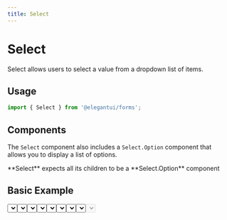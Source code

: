 ```yaml
---
title: Select
---
```



# Select

Select allows users to select a value from a dropdown list of items.

## Usage

```jsx
import { Select } from '@elegantui/forms';
```

## Components

The `Select` component also includes a `Select.Option` component that allows you to display a list of options.

<Callout emoji='⚠️'>
  **Select** expects all its children to be a **Select.Option** component
</Callout>

## Basic Example

<Select />

```jsx
import { Select } from '@elegantui/forms';

export default function App() {
  const people = [
    { id: 1, name: 'Durward Reynolds', unavailable: false },
    { id: 2, name: 'Kenton Towne', unavailable: false },
    { id: 3, name: 'Therese Wunsch', unavailable: false },
    { id: 4, name: 'Benedict Kessler', unavailable: true },
    { id: 5, name: 'Katelyn Rohan', unavailable: false }
  ];

  const [person, setPerson] = React.useState(people[0]);

  return (
    <Select
      name='default'
      label='Select'
      selectedText={person.name}
      value={person}
      onChange={(p) => {
        setPerson(p);
      }}
    >
      {people.map((person) => (
        <Select.Option
          key={person.id}
          optionText={person.name}
          value={person}
        />
      ))}
    </Select>
  );
}
```

### Displaying selected value

The value passed to the `selectedText` prop is displayed inside the select input. This value is usually the option selected by the user.

<Callout emoji='⚠️'>
  **selectedText** must be a **string** for the value to be displayed correctly
</Callout>

### Variants

Select component is available in six variants

<Select variant='primary' />
<Select variant='secondary' />
<Select variant='error' />
<Select variant='warning' />
<Select variant='success' />
<Select variant='default' />

```jsx
import { Select } from '@elegantui/forms';

export default function App() {
  const people = [
    { id: 1, name: 'Durward Reynolds', unavailable: false },
    { id: 2, name: 'Kenton Towne', unavailable: false },
    { id: 3, name: 'Therese Wunsch', unavailable: false },
    { id: 4, name: 'Benedict Kessler', unavailable: true },
    { id: 5, name: 'Katelyn Rohan', unavailable: false }
  ];

  const [person, setPerson] = React.useState(people[0]);
  return (
    <Select
      name='Default'
      label='Select'
      selectedText={person.name}
      value={person}
      onChange={(p) => {
        setPerson(p);
      }}
      variant='primary' // 'default' | 'secondary' | 'success' | 'warning' | 'error'
    >
      {people.map((person) => (
        <Select.Option
          key={person.id}
          optionText={person.name}
          value={person}
        />
      ))}
    </Select>
  );
}
```

### Label

Select component renders a `label` for accessibility purposes. The value for the label can be provided using the `label` prop. If you would like to hide the label but still keep it accessible to screen readers you can pass a `hideLabel` prop.

<Select variant='primary' label='Primary' hideLabel />

```jsx
import { Select } from '@elegantui/forms';

export default function App() {
  const people = [
    { id: 1, name: 'Durward Reynolds', unavailable: false },
    { id: 2, name: 'Kenton Towne', unavailable: false },
    { id: 3, name: 'Therese Wunsch', unavailable: false },
    { id: 4, name: 'Benedict Kessler', unavailable: true },
    { id: 5, name: 'Katelyn Rohan', unavailable: false }
  ];

  const [person, setPerson] = React.useState(people[0]);
  return (
    <Select
      name='primary'
      label='Primary'
      selectedText={person.name}
      value={person}
      onChange={(p) => {
        setPerson(p);
      }}
      variant='primary'
      hideLabel
    >
      {people.map((person) => (
        <Select.Option
          key={person.id}
          optionText={person.name}
          value={person}
        />
      ))}
    </Select>
  );
}
```

### Disabled state

Select component can be disabled by using the `disabled` prop. This will disable the entire component. For disabling only certain options the `disabled` prop needs be passed to each `Select.Option` component individually.

<Select variant='primary' disabled />

```js
import { Select } from '@elegantui/forms';

export default function App() {
  const people = [
    { id: 1, name: 'Durward Reynolds', unavailable: false },
    { id: 2, name: 'Kenton Towne', unavailable: false },
    { id: 3, name: 'Therese Wunsch', unavailable: false },
    { id: 4, name: 'Benedict Kessler', unavailable: true },
    { id: 5, name: 'Katelyn Rohan', unavailable: false }
  ];

  const [person, setPerson] = React.useState(people[0]);
  return (
    <Select
      name='primary'
      label='Primary'
      selectedText={person.name}
      value={person}
      onChange={(p) => {
        setPerson(p);
      }}
      variant='primary'
      disabled
    >
      {people.map((person) => (
        <Select.Option
          key={person.id}
          optionText={person.name}
          value={person}
          disabled={person.unavailable} // use this to disable only certain options
        />
      ))}
    </Select>
  );
}
```

#### Available Props

`Select`

| **Prop**         | **Values**                                                                                      | **Default** |
| ---------------- | ----------------------------------------------------------------------------------------------- | ----------- |
| **name**         | `string`                                                                                        | --          |
| **selectedText** | `string`                                                                                        | --          |
| **value**        | `<SelectValue = unknown>`                                                                       | --          |
| **onChange**     | `(value: <SelectValue = unknown>) => void`                                                      | --          |
| **disabled**     | <code>true &#124; false </code>                                                                 | `false`     |
| **label**        | `string`                                                                                        | --          |
| **hideLabel**    | <code>true &#124; false </code>                                                                 | `false`     |
| **children**     | <code>Select.Option &#124; Select.Option[] </code>                                              | --          |
| **variant**      | <code>default &#124; primary &#124; secondary &#124; error &#124; success &#124; warning</code> | `primary`   |
| **className**    | `string`                                                                                        | --          |

`Select.Option`

| **Prop**       | **Values**                      | **Default** |
| -------------- | ------------------------------- | ----------- |
| **value**      | `<SelectValue = unknown>`       | --          |
| **optionText** | `string`                        | --          |
| **disabled**   | <code>true &#124; false </code> | `false`     |
| **className**  | `string`                        | --          |

